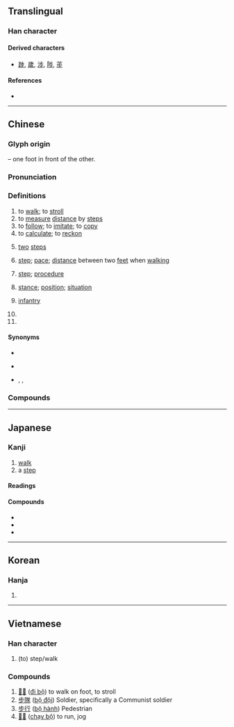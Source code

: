 {{also|歩}}
{{character info}}
==Translingual==
{{stroke order}}

===Han character===
{{Han char|rn=77|rad=止|as=03|sn=7|four=21209|canj=YLMH|ids=⿱止𣥂}}

====Derived characters====
* [[踄]], [[歲]], [[涉]], [[陟]], [[荹]]

====References====
* {{Han ref|kx=0574.150|dkj=16264|dj=0964.090|hdz=21438.060|uh=6B65|ud=27493|bh=A842|bd=43074}}

----

==Chinese==
{{zh-forms}}

===Glyph origin===
{{Han etym}}
{{Han compound|止|止|ls=ic|t1=foot|t2=foot}} – one foot in front of the other.

===Pronunciation===
{{zh-pron
|m=bù
|c=bou6
|h=pfs=phu
|md=buô
|mn=pō͘
|mn-t=bou7
|w=3bu
|mc=y
|oc=y
|cat=v,n,cls,pn
}}

===Definitions===
{{zh-hanzi}}

# to [[walk]]; to [[stroll]]
# to [[measure]] [[distance]] by [[step]]s
# to [[follow]]; to [[imitate]]; to [[copy]]
# to [[calculate]]; to [[reckon]]
# {{lb|zh|classical}} [[two]] [[step]]s
# [[step]]; [[pace]]; [[distance]] between two [[feet]] when [[walk]]ing
# {{lb|zh|figurative}} [[step]]; [[procedure]]
#: {{zh-x|求職 的 第一 步|the first '''step''' to finding a job}}
# [[stance]]; [[position]]; [[situation]]
# {{lb|zh|military}} [[infantry]]
# {{zh-classifier|[[step]]s}}
# {{surname|zh}}

====Synonyms====
* {{sense|to walk}}
{{zh-dial|走}}
{{zh-syn-saurus|行走}}
* {{sense|to follow}}
{{zh-syn-saurus|尾隨}}
* {{sense|step}} {{zh-l|步子}}, {{zh-l|腳步}}, {{q|archaic}} {{zh-l|跬}}

===Compounds===
{{zh-der|步槍|一步一踱|一步|三腳兩步|得步進步|原地踏步|同步傳輸|信步|弓箭步|健步|急步|一步一攧|四方步|停步|千古獨步|代步|信步而行|徒步當車|尺步繩趨|占地步|一步棋|慢步|徐步|五步成詩|健步如飛|寸步難移|五步蛇|安步當車|徒步|後步|太空漫步|加快腳步|弓步|學步|三步兩步|亦步亦趨|定步觀瞻|平步青雲|國步艱難|促步|停雲慢步|一步一鬼|一步步|千載獨步|七步成詩|同步|七步之才|寸步不離|奮身獨步|一步登天|安步|同步衛星|學步邯鄲|學步車|凌波微步|同步錄音|大步流星|天步|小步舞曲|大馬步掛|大踏步|寸步難行|一步一趨|七步奇才|單步|徒步旅行|地步|國步|先走一步|八步周行|寸步|初步|常步|借一步|卻步|勞步|力求進步|便步|三兩步|步趾|步線行針|獨步一時|昂首闊步|步廊|步砌|步斗踏罡|步幅|步子|步進馬達|推步|正步|步障|步武堂皇|步青雲|散步|步步|步罡|步光|步簷|步後塵|江東獨步|步履|拐步|步履如飛|步月|步測|木蘭步|步輿|步天|效顰學步|步哨|測步器|民權初步|碎步|步罡踏斗|步快|步虛聲|步輦|投步|殘步|破步撩衣|拖步|留退步|江東步兵|步蟾|步伐異常|推群獨步|步步高陞|窘步|穿楊百步|拔步|移步|步步蓮花|折腰步|款步|疾步|放步|步調|禁步|望而卻步|步人後塵|碎步兒|步行機|步飛煙傳|步月華|步話機|故步自封|矩步方行|矩步|玉步|斂步|百步|步兵炮|步兵學校|步步留心|萬步表|百步蛇|百步穿楊|步擊|步履維艱|狐步舞|留後步|步步生花|步步行兇|留步|撩衣破步|獨步當時|步卒|步爵|獨步天下|獨步|猛虎步|步隊|牛步化|步軍|溪步|步騎|捉腳步|步驟|步步驚魂|故步|改步改玉|潛步|漫步|步走|步踟躕|步法|方步|止步|禹步|方領矩步|曳步|步兵|步香塵|步頻|步頭|步雪履穿|步道|步輦兒|步軍統領|步趨|步談機|步行|步程計|步碾兒|步武|步步為營|步月登雲|步搖|步打|步大汗|步嚲|步兵校尉|步伐|步步高|潘妃步|步弓|搶步|拔步床|步步金蓮|步韻|高步通衢|謝步|鷹視狼步|飛步|邁步|躧步|鶴步|蹞步|舞步|腳高步低|邁步猛進|趨步|進一步|那步|自動步槍|躩步|長足進步|雍容雅步|輪鎗拽步|逐步|腳步錢|納步|闊步|金步搖|金蓮步|累足成步|舉步生風|虎步|餘步|讓步|閒步|鵝行鴨步|虎步龍行|蝸步龜移|踱方步|邯鄲學步|繩趨尺步|緩步代車|龍驤虎步|龍行虎步|行步如飛|齊步|舉步維艱|起步|第一步|鴨步鵝行|翔步|高談雅步|退一步想|高視闊步|緩步細搖|高步雲衢|馬步|行針步線|舉步|雅步|竿頭一步|行步如風|臺步|雲步|邁方步|緩一步|緩步|陔步|高談闊步|闊步高談|箭步|膝行肘步|踏步|縱步|踱步|蓮步|覷步|逸步|進步神速|進步|這步田地|退身步兒|退步|退一步|跬步千里|踏步床|跬步不離|跨步|跑步|跋步床|走步|趲步|襲步|讓一步|規行矩步|腳步|規言矩步|跬步|蝸步難移|舉步如飛|緩步徐行|自然步道|音步|撇步|偷食步:thau-chia̍h-pō͘;Min Nan|架步}}

{{zh-cat|Elementary}}

----

==Japanese==
{{ja-kanji forms|歩|步}}

===Kanji===
{{ja-kanji|grade=|rs=止03|shin=歩}}

# [[walk]]
# a [[step]]

====Readings====
{{ja-readings
|goon=ぶ
|kanon=ほ
|kanyoon=ふ
|kun=ある-く, あゆ-む, あゆ-み
}}

====Compounds====
* {{ja-r|步%廊|ほ%ろう|[[corridor]]; [[platform]]}}
* {{ja-r|步行|ほこう|[[travel]] by foot}}
* {{ja-r|散步|さんぽ|a [[walk]], to go walking, scatter-steps}}


----

==Korean==

===Hanja===
{{ko-hanja|걸음|보}}

# {{hanja form of|보|[[step]]}}

----

==Vietnamese==

===Han character===
{{vi-hantu|[[bộ]], [[bụa]], [[buạ]]|rs=止03}}

# (to) step/walk

===Compounds===
#[[𠫾步]] ([[đi bộ]]) to walk on foot, to stroll
#[[步隊]] ([[bộ đội]]) Soldier, specifically a Communist soldier
#[[步行]] ([[bộ hành]]) Pedestrian
#[[𧼋步]] ([[chạy bộ]]) to run, jog